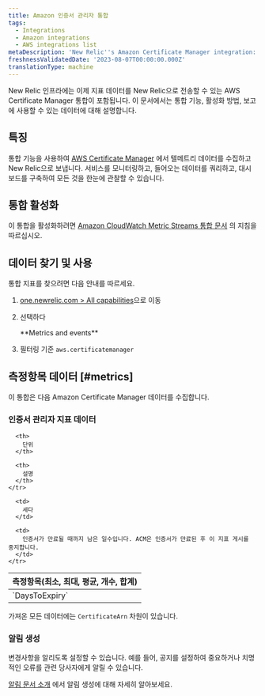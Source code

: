 ```yaml
---
title: Amazon 인증서 관리자 통합
tags:
  - Integrations
  - Amazon integrations
  - AWS integrations list
metaDescription: 'New Relic''s Amazon Certificate Manager integration: what data it reports and how to enable it.'
freshnessValidatedDate: '2023-08-07T00:00:00.000Z'
translationType: machine
---
```


New Relic 인프라에는 이제 지표 데이터를 New Relic으로 전송할 수 있는 AWS Certificate Manager 통합이 포함됩니다. 이 문서에서는 통합 기능, 활성화 방법, 보고에 사용할 수 있는 데이터에 대해 설명합니다.

## 특징

통합 기능을 사용하여 [AWS Certificate Manager](https://aws.amazon.com/certificate-manager/) 에서 텔메트리 데이터를 수집하고 New Relic으로 보냅니다. 서비스를 모니터링하고, 들어오는 데이터를 쿼리하고, 대시보드를 구축하여 모든 것을 한눈에 관찰할 수 있습니다.

## 통합 활성화

이 통합을 활성화하려면 [Amazon CloudWatch Metric Streams 통합 문서](/docs/infrastructure/amazon-integrations/connect/aws-metric-stream-setup/) 의 지침을 따르십시오.

## 데이터 찾기 및 사용

통합 지표를 찾으려면 다음 안내를 따르세요.

1. [one.newrelic.com > All capabilities](https://one.newrelic.com/all-capabilities)으로 이동

2. 선택하다

   <DNT>
     **Metrics and events**
   </DNT>

3. 필터링 기준 `aws.certificatemanager`

## 측정항목 데이터 [#metrics]

이 통합은 다음 Amazon Certificate Manager 데이터를 수집합니다.

### 인증서 관리자 지표 데이터

<table>
  <thead>
    <tr>
      <th style={{ width: "200px" }}>
        측정항목(최소, 최대, 평균, 개수, 합계)
      </th>

      <th>
        단위
      </th>

      <th>
        설명
      </th>
    </tr>
  </thead>

  <tbody>
    <tr>
      <td>
        `DaysToExpiry`
      </td>

      <td>
        세다
      </td>

      <td>
        인증서가 만료될 때까지 남은 일수입니다. ACM은 인증서가 만료된 후 이 지표 게시를 중지합니다.
      </td>
    </tr>
  </tbody>
</table>

가져온 모든 데이터에는 `CertificateArn` 차원이 있습니다.

### 알림 생성

변경사항을 알리도록 <InlinePopover type="alerts"/>설정할 수 있습니다. 예를 들어, 공지를 설정하여 중요하거나 치명적인 오류를 관련 당사자에게 알릴 수 있습니다.

[알림 문서 소개](/docs/alerts-applied-intelligence/new-relic-alerts/learn-alerts/introduction-alerts/) 에서 알림 생성에 대해 자세히 알아보세요.

